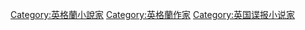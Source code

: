 [[Category:英格蘭小說家|Category:英格蘭小說家]]
[[Category:英格蘭作家|Category:英格蘭作家]]
[[Category:英国谍报小说家|Category:英国谍报小说家]]
